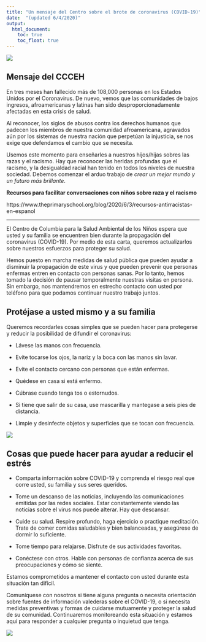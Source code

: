 ```yaml
---
title: "Un mensaje del Centro sobre el brote de coronavirus (COVID-19)"
date:  "(updated 6/4/2020)"
output: 
  html_document:
    toc: true
    toc_float: true
---
```


<img src="logo.png">

## Mensaje del CCCEH

En tres meses han fallecido más de 108,000 personas en los Estados Unidos por el Coronavirus. De nuevo, vemos que las comunidades de bajos ingresos, afroamericanas y latinas han sido desproporcionadamente afectadas en esta crisis de salud. 

Al reconocer, los siglos de abusos contra los derechos humanos que padecen los miembros de nuestra comunidad afroamericana, agravados aún por los sistemas de nuestra nación que perpetúan la injusticia, se nos exige que defendamos el cambio que se necesita.

Usemos este momento para enseñarles a nuestros hijos/hijas sobres las razas y el racismo. Hay que reconocer las heridas profundas que el racismo, y la desigualdad racial han tenido en todos los niveles de nuestra sociedad. Debemos comenzar el arduo trabajo de *crear un mejor mundo y un futuro más brillante*.  

**Recursos para facilitar conversaciones con niños sobre raza y el racismo**

https://www.theprimaryschool.org/blog/2020/6/3/recursos-antirracistas-en-espanol

***

El Centro de Columbia para la Salud Ambiental de los Niños espera que usted y su familia se encuentren bien durante la propagación del coronavirus (COVID-19). Por medio de esta carta, queremos actualizarlos sobre nuestros esfuerzos para proteger su salud.
 
Hemos puesto en marcha medidas de salud pública que pueden ayudar a disminuir la propagación de este virus y que pueden prevenir que personas enfermas entren en contacto con personas sanas. Por lo tanto, hemos tomado la decisión de pausar temporalmente nuestras visitas en persona. Sin embargo, nos mantendremos en estrecho contacto con usted por teléfono para que podamos continuar nuestro trabajo juntos.
 
## Protéjase a usted mismo y a su familia  
Queremos recordarles cosas simples que se pueden hacer para protegerse y reducir la posibilidad de difundir el coronavirus:  
 
* Lávese las manos con frecuencia.
 
* Evite tocarse los ojos, la nariz y la boca con las manos sin lavar.
 
* Evite el contacto cercano con personas que están enfermas.
 
* Quédese en casa si está enfermo.
 
* Cúbrase cuando tenga tos o estornudos.
 
* Si tiene que salir de su casa, use mascarilla y mantegase a seis pies de distancia. 
 
* Limpie y desinfecte objetos y superficies que se tocan con frecuencia.
 
<img src="Spanish_infographic.png">
 
 
## Cosas que puede hacer para ayudar a reducir el estrés 
 
* Comparta información sobre COVID-19 y comprenda el riesgo real que corre usted, su familia y sus seres queridos.
* Tome un descanso de las noticias, incluyendo las comunicaciones emitidas por las redes sociales. Estar constantemente viendo las noticias sobre el virus nos puede alterar. Hay que descansar.
 
* Cuide su salud. Respire profundo, haga ejercicio o practique meditación. Trate de comer comidas saludables y bien balanceadas, y asegúrese de dormir lo suficiente.
 
* Tome tiempo para relajarse. Disfrute de sus actividades favoritas.
 
* Conéctese con otros. Hable con personas de confianza acerca de sus preocupaciones y cómo se siente.
 
Estamos comprometidos a mantener el contacto con usted durante esta situación tan difícil.
 
Comuníquese con nosotros si tiene alguna pregunta o necesita orientación sobre fuentes de información valederas sobre el COVID-19, o si necesita medidas preventivas y formas de cuidarse mutuamente y proteger la salud de su comunidad. Continuaremos monitoreando esta situación y estamos aquí para responder a cualquier pregunta o inquietud que tenga.
 
 
<img src="yrend.jpg">
